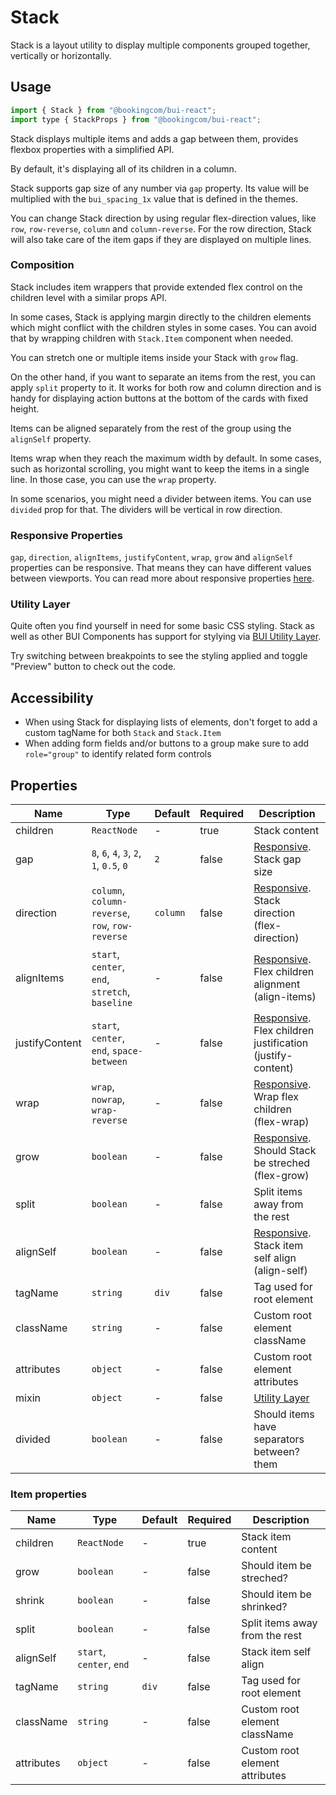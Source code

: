 # Stack

<Featured>
  Stack is a layout utility to display multiple components grouped together,
  vertically or horizontally.
</Featured>

## Usage

```jsx
import { Stack } from "@bookingcom/bui-react";
import type { StackProps } from "@bookingcom/bui-react";
```

Stack displays multiple items and adds a gap between them, provides flexbox properties with a simplified API.

By default, it's displaying all of its children in a column.

<Example name="column" />

Stack supports gap size of any number via `gap` property.
Its value will be multiplied with the `bui_spacing_1x` value that is defined in the themes.

<Example name="gap" />

You can change Stack direction by using regular flex-direction values, like `row`, `row-reverse`, `column` and `column-reverse`.
For the row direction, Stack will also take care of the item gaps if they are displayed on multiple lines.

<Example name="row" />

### Composition

Stack includes item wrappers that provide extended flex control on the children level with a similar props API.

In some cases, Stack is applying margin directly to the children elements which might conflict with the children styles in some cases.
You can avoid that by wrapping children with `Stack.Item` component when needed.

You can stretch one or multiple items inside your Stack with `grow` flag.

<Example name="itemGrow" />

On the other hand, if you want to separate an items from the rest, you can apply `split` property to it.
It works for both row and column direction and is handy for displaying action buttons at the bottom of the cards with fixed height.

<Example name="itemSplitColumn" />

Items can be aligned separately from the rest of the group using the `alignSelf` property.

<Example name="itemAlign" />

Items wrap when they reach the maximum width by default. In some cases, such as horizontal scrolling, you might want to keep the items in a single line. In those case, you can use the `wrap` property.

<Example name="wrap" />

In some scenarios, you might need a divider between items. You can use `divided` prop for that. The dividers will be vertical in row direction.

<Example name="divided" />

### Responsive Properties

`gap`, `direction`, `alignItems`, `justifyContent`, `wrap`, `grow` and `alignSelf` properties can be responsive. That means they can have different values between viewports. You can read more about responsive properties [here](?page=Getting%2520started%252FDevelopment%252FComponents&view=documentation#Responsive-development).

<Example name="responsive" />

### Utility Layer

Quite often you find yourself in need for some basic CSS styling. Stack as well as other BUI Components has support for stylying via [BUI Utility Layer](?page=Getting%2520started%252FDevelopment%252FComponents&view=documentation#BUI-Utility-Layer).

<Example name="utilityLayer" />

Try switching between breakpoints to see the styling applied and toggle "Preview" button to check out the code.

## Accessibility

- When using Stack for displaying lists of elements, don't forget to add a custom tagName for both `Stack` and `Stack.Item`
- When adding form fields and/or buttons to a group make sure to add `role="group"` to identify related form controls

## Properties

| Name           | Type                                             | Default  | Required | Description                                                                                                                                                     |
| -------------- | ------------------------------------------------ | -------- | -------- | --------------------------------------------------------------------------------------------------------------------------------------------------------------- |
| children       | `ReactNode`                                      | -        | true     | Stack content                                                                                                                                                   |
| gap            | `8`, `6`, `4`, `3`, `2`, `1`, `0.5`, `0`         | `2`      | false    | [Responsive](?page=Getting%2520started%252FDevelopment%252FComponents&view=documentation#Responsive-development). Stack gap size                                |
| direction      | `column`, `column-reverse`, `row`, `row-reverse` | `column` | false    | [Responsive](?page=Getting%2520started%252FDevelopment%252FComponents&view=documentation#Responsive-development). Stack direction (flex-direction)              |
| alignItems     | `start`, `center`, `end`, `stretch`, `baseline`  | -        | false    | [Responsive](?page=Getting%2520started%252FDevelopment%252FComponents&view=documentation#Responsive-development). Flex children alignment (align-items)         |
| justifyContent | `start`, `center`, `end`, `space-between`        | -        | false    | [Responsive](?page=Getting%2520started%252FDevelopment%252FComponents&view=documentation#Responsive-development). Flex children justification (justify-content) |
| wrap           | `wrap`, `nowrap`, `wrap-reverse`                 | -        | false    | [Responsive](?page=Getting%2520started%252FDevelopment%252FComponents&view=documentation#Responsive-development). Wrap flex children (flex-wrap)                |
| grow           | `boolean`                                        | -        | false    | [Responsive](?page=Getting%2520started%252FDevelopment%252FComponents&view=documentation#Responsive-development). Should Stack be streched (flex-grow)          |
| split          | `boolean`                                        | -        | false    | Split items away from the rest                                                                                                                                  |
| alignSelf      | `boolean`                                        | -        | false    | [Responsive](?page=Getting%2520started%252FDevelopment%252FComponents&view=documentation#Responsive-development). Stack item self align (align-self)            |
| tagName        | `string`                                         | `div`    | false    | Tag used for root element                                                                                                                                       |
| className      | `string`                                         | -        | false    | Custom root element className                                                                                                                                   |
| attributes     | `object`                                         | -        | false    | Custom root element attributes                                                                                                                                  |
| mixin            | `object`                                         | -        | false    | [Utility Layer](?page=Getting%2520started%252FDevelopment%252FComponents&view=documentation#BUI-Utility-Layer)                                                  |
| divided        | `boolean`                                        | -        | false    | Should items have separators between? them                                                                                                                      |

### Item properties

| Name       | Type                     | Default | Required | Description                    |
| ---------- | ------------------------ | ------- | -------- | ------------------------------ |
| children   | `ReactNode`              | -       | true     | Stack item content             |
| grow       | `boolean`                | -       | false    | Should item be streched?       |
| shrink     | `boolean`                | -       | false    | Should item be shrinked?       |
| split      | `boolean`                | -       | false    | Split items away from the rest |
| alignSelf  | `start`, `center`, `end` | -       | false    | Stack item self align          |
| tagName    | `string`                 | `div`   | false    | Tag used for root element      |
| className  | `string`                 | -       | false    | Custom root element className  |
| attributes | `object`                 | -       | false    | Custom root element attributes |
